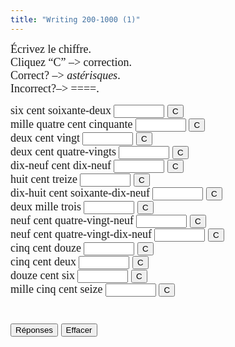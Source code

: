 ```yaml
---
title: "Writing 200-1000 (1)"
---
```


<p align=left><font face="Garamond" size="4">Écrivez le chiffre.<br>
        Cliquez "C" --&gt; correction.<br>
        Correct? --&gt; *astérisques*. <br>
        Incorrect?--&gt; ====.</font><font face="Garamond" size="4"><br>
        </font> </p>

<form action="" method=post>
              <font face="Garamond" size="4"> six cent soixante-deux 
              <input size=7 
      name=item1>
              <input onClick="dasher(form.item1, '662')" type=button value=C name=Button>
              <br>
              mille quatre cent cinquante 
              <input size=7 name=item2>
              <input onClick="dasher(form.item2, '1450')" type=button value=C name=Button>
              <br>
              deux cent vingt
<input size=7 name=item3>
              <input onClick="dasher(form.item3, '220')" type=button value=C name=Button>
              <br>
              deux cent quatre-vingts 
              <input size=7 name=item4>
              <input onClick="dasher(form.item4, '280')" type=button value=C name=Button>
              <br>
              dix-neuf cent dix-neuf 
              <input size=7 name=item5>
              <input onClick="dasher(form.item5, '1919')" type=button value=C name=Button>
              <br>
              huit cent treize 
              <input size=7 name=item6>
              <input onClick="dasher(form.item6, '813')" type=button value=C name=Button>
              <br>
              dix-huit cent soixante-dix-neuf 
              <input size=7 name=item7>
              <input onClick="dasher(form.item7, '1879')" type=button value=C name=Button>
              <br>
              deux mille trois 
              <input size=7 name=item8>
              <input onClick="dasher(form.item8, '2003')" type=button value=C name=Button>
              <br>
              neuf cent quatre-vingt-neuf 
              <input size=7 name=item9>
              <input onClick="dasher(form.item9, '989')" type=button value=C name=Button>
              <br>
              neuf cent quatre-vingt-dix-neuf 
              <input size=7 name=item10>
              <input onClick="dasher(form.item10, '999')" type=button value=C name=Button>
              <br>
              cinq cent douze 
              <input size=7 name=item11>
              <input onClick="dasher(form.item11, '512')" type=button value=C name=Button>
              <br>
              cinq cent deux 
              <input size=7 name=item12>
              <input onClick="dasher(form.item12, '502')" type=button value=C name=Button>
              <br>
              douze cent six 
              <input size=7 name=item13>
              <input onClick="dasher(form.item13, '1206')" type=button value=C name=Button>
              <br>
              mille cinq cent seize 
              <input size=7 name=item14>
              <input onClick="dasher(form.item14, '1516')" type=button value=C name=Button>
              <br>
              <br>
              <br>
              <input onClick="form.item1.value='662';form.item2.value='1450';form.item3.value='220';form.item4.value='280';form.item5.value='1919';form.item6.value='813';form.item7.value='1879';form.item8.value='2003';form.item9.value='989';form.item10.value='999';form.item11.value='512';form.item12.value='502';form.item13.value='1206';form.item14.value='1516';" type=button value="Réponses" name=Button>
              <input onClick="form.item1.value='';form.item2.value='';form.item3.value='';form.item4.value='';form.item5.value='';form.item6.value='';form.item7.value='';form.item8.value='';form.item9.value='';form.item10.value='';form.item11.value='';form.item12.value='';form.item13.value='';form.item14.value='';" type=button value="Effacer" name=Button>
              </font> 
            </form>

<SCRIPT Language="JavaScript">
//  This code is based on George Mitrevski's original CLOZE code.  
//  Dennie Hoopingarner modified it to provide more detailed feedback about the user's responses, 
//  in a manner similar to the Dasher program.
//  You are welcome to use and modify this code, but please give credit where credit is due. 
//  Dennie Hoopingarner, Michigan State University  hooping4@msu.edu
//  Content by: Alison Murray Levine, University of Virginia, alevine@virginia.edu, 
function dasher(Student, Correct) {
var studentAnswer = Student.value;
var correctAnswer = Correct;
result = ""
for (var c = 0; c< correctAnswer.length; c ++) {
	var CorrectX = correctAnswer.charAt(c);
	var StudentX = studentAnswer.charAt(c);
	if (CorrectX == StudentX) {
	result = result + CorrectX;
	}
	else {
	result = result +  "=";
	}
}
Student.value = result;
    if (studentAnswer == correctAnswer){
    Student.value = "*" + studentAnswer + "*";
    }
}

<!-- done hiding --></SCRIPT>